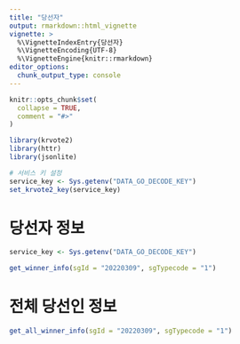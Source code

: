 ```yaml
---
title: "당선자"
output: rmarkdown::html_vignette
vignette: >
  %\VignetteIndexEntry{당선자}
  %\VignetteEncoding{UTF-8}
  %\VignetteEngine{knitr::rmarkdown}
editor_options: 
  chunk_output_type: console
---
```


```r
knitr::opts_chunk$set(
  collapse = TRUE,
  comment = "#>"
)
```

```r
library(krvote2)
library(httr)
library(jsonlite)

# 서비스 키 설정
service_key <- Sys.getenv("DATA_GO_DECODE_KEY")
set_krvote2_key(service_key)
```

# 당선자 정보

```r
service_key <- Sys.getenv("DATA_GO_DECODE_KEY")

get_winner_info(sgId = "20220309", sgTypecode = "1")
```


# 전체 당선인 정보

```r
get_all_winner_info(sgId = "20220309", sgTypecode = "1")
```

